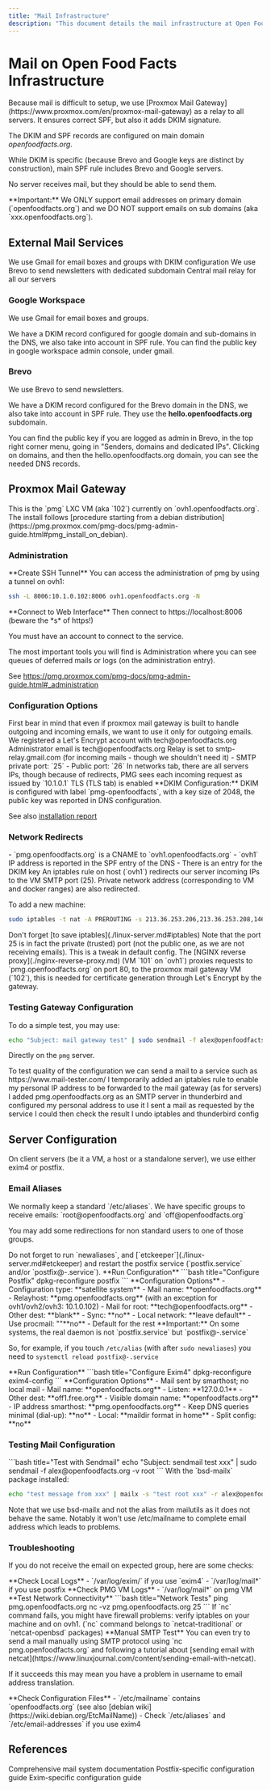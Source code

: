 ```yaml
---
title: "Mail Infrastructure"
description: "This document details the mail infrastructure at Open Food Facts, focusing on Proxmox Mail Gateway as a relay for all servers. It covers DKIM and SPF configurations, Google Workspace and Brevo integration, and client-side mail configurations for Exim4 and Postfix."
---
```



# Mail on Open Food Facts Infrastructure

<Callout type="info">
Because mail is difficult to setup, we use [Proxmox Mail Gateway](https://www.proxmox.com/en/proxmox-mail-gateway) as a relay to all servers. It ensures correct SPF, but also it adds DKIM signature.
</Callout>

The DKIM and SPF records are configured on main domain *openfoodfacts.org*.

<Callout type="info">
While DKIM is specific (because Brevo and Google keys are distinct by construction), main SPF rule includes Brevo and Google servers.

No server receives mail, but they should be able to send them.
</Callout>

<Callout type="warning" id="only-domain">
**Important:** We ONLY support email addresses on primary domain (`openfoodfacts.org`) and we DO NOT support emails on sub domains (aka `xxx.openfoodfacts.org`).
</Callout>

## External Mail Services

<Cards>
<Card title="Google Workspace">
We use Gmail for email boxes and groups with DKIM configuration
</Card>
<Card title="Brevo">
We use Brevo to send newsletters with dedicated subdomain
</Card>
<Card title="Proxmox Mail Gateway">
Central mail relay for all our servers
</Card>
</Cards>

### Google Workspace

<Callout type="info">
We use Gmail for email boxes and groups.

We have a DKIM record configured for google domain and sub-domains in the DNS, we also take into account in SPF rule. You can find the public key in google workspace admin console, under gmail.
</Callout>

### Brevo

<Callout type="info">
We use Brevo to send newsletters.

We have a DKIM record configured for the Brevo domain in the DNS, we also take into account in SPF rule. They use the **hello.openfoodfacts.org** subdomain.
</Callout>

<Callout type="info">
You can find the public key if you are logged as admin in Brevo, in the top right corner menu, going in "Senders, domains and dedicated IPs". Clicking on domains, and then the hello.openfoodfacts.org domain, you can see the needed DNS records.
</Callout>

## Proxmox Mail Gateway

<Card title="PMG Configuration">
This is the `pmg` LXC VM (aka `102`) currently on `ovh1.openfoodfacts.org`.
</Card>

<Callout type="info">
The install follows [procedure starting from a debian distribution](https://pmg.proxmox.com/pmg-docs/pmg-admin-guide.html#pmg_install_on_debian).
</Callout>

### Administration

<Steps>
<Step>
**Create SSH Tunnel**
You can access the administration of pmg by using a tunnel on ovh1:

```bash title="SSH Tunnel"
ssh -L 8006:10.1.0.102:8006 ovh1.openfoodfacts.org -N
```
</Step>

<Step>
**Connect to Web Interface**
Then connect to https://localhost:8006 (beware the *s* of https!)

You must have an account to connect to the service.
</Step>
</Steps>

<Callout type="info">
The most important tools you will find is Administration where you can see queues of deferred mails or logs (on the administration entry).

See https://pmg.proxmox.com/pmg-docs/pmg-admin-guide.html#_administration
</Callout>

### Configuration Options

<Callout type="info">
First bear in mind that even if proxmox mail gateway is built to handle outgoing and incoming emails, we want to use it only for outgoing emails.
</Callout>

<Cards>
<Card title="Let's Encrypt">
We registered a Let's Encrypt account with tech@openfoodfacts.org
</Card>
<Card title="Administrator">
Administrator email is tech@openfoodfacts.org
</Card>
<Card title="Relay Configuration">
Relay is set to smtp-relay.gmail.com (for incoming mails - though we shouldn't need it)
</Card>
<Card title="Port Configuration">
- SMTP private port: `25`
- Public port: `26`
</Card>
<Card title="Network Security">
In networks tab, there are all servers IPs, though because of redirects, PMG sees each incoming request as issued by `10.1.0.1`
</Card>
<Card title="TLS">
TLS (TLS tab) is enabled
</Card>
</Cards>

<Callout type="info">
**DKIM Configuration:**
DKIM is configured with label `pmg-openfoodfacts`, with a key size of 2048, the public key was reported in DNS configuration.

See also [installation report](./reports/2022-02-proxmox-mail-gateway-install.md)
</Callout>

### Network Redirects

<Tabs>
<Tab value="dns" label="DNS Configuration">
- `pmg.openfoodfacts.org` is a CNAME to `ovh1.openfoodfacts.org`
- `ovh1` IP address is reported in the SPF entry of the DNS
- There is an entry for the DKIM key
</Tab>

<Tab value="iptables" label="Iptables Rules">
An iptables rule on host (`ovh1`) redirects our server incoming IPs to the VM SMTP port (25). Private network address (corresponding to VM and docker ranges) are also redirected.

To add a new machine:

```bash title="Add Machine to Iptables"
sudo iptables -t nat -A PREROUTING -s 213.36.253.206,213.36.253.208,146.59.148.140,51.210.154.203,1.210.32.79 -d pmg.openfoodfacts.org -p tcp --dport 25 -j DNAT --to 10.1.0.102:25
```

<Callout type="warning">
Don't forget [to save iptables](./linux-server.md#iptables)
</Callout>

<Callout type="info">
Note that the port 25 is in fact the private (trusted) port (not the public one, as we are not receiving emails). This is a tweak in default config.
</Callout>
</Tab>

<Tab value="nginx" label="NGINX Proxy">
The [NGINX reverse proxy](./nginx-reverse-proxy.md) (VM `101` on `ovh1`) proxies requests to `pmg.openfoodfacts.org` on port 80, to the proxmox mail gateway VM (`102`), this is needed for certificate generation through Let's Encrypt by the gateway.
</Tab>
</Tabs>

### Testing Gateway Configuration

<Tabs>
<Tab value="simple" label="Simple Test">
To do a simple test, you may use:

```bash title="Simple Mail Test"
echo "Subject: mail gateway test" | sudo sendmail -f alex@openfoodfacts.org -v alex@openfoodfacts.org
```

Directly on the `pmg` server.
</Tab>

<Tab value="quality" label="Quality Test">
To test quality of the configuration we can send a mail to a service such as https://www.mail-tester.com/

<Steps>
<Step>
I temporarily added an iptables rule to enable my personal IP address to be forwarded to the mail gateway (as for servers)
</Step>
<Step>
I added pmg.openfoodfacts.org as an SMTP server in thunderbird and configured my personal address to use it
</Step>
<Step>
I sent a mail as requested by the service
</Step>
<Step>
I could then check the result
</Step>
<Step>
I undo iptables and thunderbird config
</Step>
</Steps>
</Tab>
</Tabs>

## Server Configuration

<Callout type="info">
On client servers (be it a VM, a host or a standalone server), we use either exim4 or postfix.
</Callout>

### Email Aliases

<Callout type="info">
We normally keep a standard `/etc/aliases`. We have specific groups to receive emails: `root@openfoodfacts.org` and `off@openfoodfacts.org`

You may add some redirections for non standard users to one of those groups.
</Callout>

<Callout type="warning">
Do not forget to run `newaliases`, and [`etckeeper`](./linux-server.md#etckeeper) and restart the postfix service (`postfix.service` and/or `postfix@-.service`).
</Callout>

<Tabs>
<Tab value="postfix" label="Postfix Configuration">
<Steps>
<Step>
**Run Configuration**
```bash title="Configure Postfix"
dpkg-reconfigure postfix
```
</Step>

<Step>
**Configuration Options**
- Configuration type: **satellite system**
- Mail name: **openfoodfacts.org**
- Relayhost: **pmg.openfoodfacts.org** (with an exception for ovh1/ovh2/ovh3: 10.1.0.102)
- Mail for root: **tech@openfoodfacts.org**
- Other dest: **blank**
- Sync: **no**
- Local network: **leave default**
- Use procmail: ""**no**
- Default for the rest
</Step>
</Steps>

<Callout type="warning">
**Important:** On some systems, the real daemon is not `postfix.service` but `postfix@-.service`

So, for example, if you touch `/etc/alias` (with after `sudo newaliases`) you need to `systemctl reload postfix@-.service`
</Callout>
</Tab>

<Tab value="exim4" label="Exim4 Configuration">
<Steps>
<Step>
**Run Configuration**
```bash title="Configure Exim4"
dpkg-reconfigure exim4-config
```
</Step>

<Step>
**Configuration Options**
- Mail sent by smarthost; no local mail
- Mail name: **openfoodfacts.org**
- Listen: **127.0.0.1**
- Other dest: **off1.free.org**
- Visible domain name: **openfoodfacts.org**
- IP address smarthost: **pmg.openfoodfacts.org**
- Keep DNS queries minimal (dial-up): **no**
- Local: **maildir format in home**
- Split config: **no**
</Step>
</Steps>
</Tab>
</Tabs>

### Testing Mail Configuration

<Tabs>
<Tab value="sendmail" label="Using Sendmail">
```bash title="Test with Sendmail"
echo "Subject: sendmail test xxx" | sudo sendmail -f alex@openfoodfacts.org -v root
```
</Tab>

<Tab value="mailx" label="Using Mailx">
With the `bsd-mailx` package installed:

```bash title="Test with Mailx"
echo "test message from xxx" | mailx -s "test root xxx" -r alex@openfoodfacts.org root
```

<Callout type="info">
Note that we use bsd-mailx and not the alias from mailutils as it does not behave the same. Notably it won't use /etc/mailname to complete email address which leads to problems.
</Callout>
</Tab>
</Tabs>

### Troubleshooting

If you do not receive the email on expected group, here are some checks:

<Steps>
<Step>
**Check Local Logs**
- `/var/log/exim/` if you use `exim4`
- `/var/log/mail*` if you use postfix
</Step>

<Step>
**Check PMG VM Logs**
- `/var/log/mail*` on pmg VM
</Step>

<Step>
**Test Network Connectivity**
```bash title="Network Tests"
ping pmg.openfoodfacts.org
nc -vz pmg.openfoodfacts.org 25
```

<Callout type="info">
If `nc` command fails, you might have firewall problems: verify iptables on your machine and on ovh1. (`nc` command belongs to `netcat-traditional` or `netcat-openbsd` packages)
</Callout>
</Step>

<Step>
**Manual SMTP Test**
You can even try to send a mail manually using SMTP protocol using `nc pmg.openfoodfacts.org` and following a tutorial about [sending email with netcat](https://www.linuxjournal.com/content/sending-email-with-netcat).

If it succeeds this may mean you have a problem in username to email address translation.
</Step>

<Step>
**Check Configuration Files**
- `/etc/mailname` contains `openfoodfacts.org` (see also [debian wiki](https://wiki.debian.org/EtcMailName))
- Check `/etc/aliases` and `/etc/email-addresses` if you use exim4
</Step>
</Steps>

## References

<Cards>
<Card title="Debian Reference" href="https://www.debian.org/doc/manuals/debian-reference/ch06.en.html#_the_mail_system">
Comprehensive mail system documentation
</Card>
<Card title="Debian Wiki - Postfix" href="https://wiki.debian.org/Postfix">
Postfix-specific configuration guide
</Card>
<Card title="Debian Wiki - Exim" href="https://wiki.debian.org/Exim">
Exim-specific configuration guide
</Card>
</Cards>
